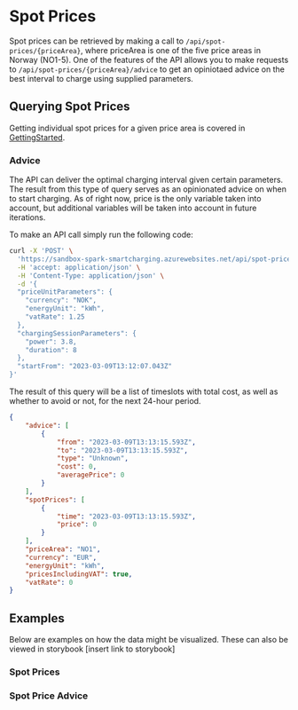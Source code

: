 
# Spot Prices

Spot prices can be retrieved by making a call to `/api/spot-prices/{priceArea}`, where priceArea is one of the five price areas in Norway (NO1-5). One of the features of the API allows you to make requests to `/api/spot-prices/{priceArea}/advice` to get an opiniotaed advice on the best interval to charge using supplied parameters.

## Querying Spot Prices

Getting individual spot prices for a given price area is covered in [GettingStarted](/docs/GettingStarted).

### Advice

The API can deliver the optimal charging interval given certain parameters. The result from this type of query serves as an opinionated advice on when to start charging. As of right now, price is the only variable taken into account, but additional variables will be taken into account in future iterations.

To make an API call simply run the following code:

```bash
curl -X 'POST' \
  'https://sandbox-spark-smartcharging.azurewebsites.net/api/spot-prices/NO1/advice' \
  -H 'accept: application/json' \
  -H 'Content-Type: application/json' \
  -d '{
  "priceUnitParameters": {
    "currency": "NOK",
    "energyUnit": "kWh",
    "vatRate": 1.25
  },
  "chargingSessionParameters": {
    "power": 3.8,
    "duration": 8
  },
  "startFrom": "2023-03-09T13:12:07.043Z"
}'
```

The result of this query will be a list of timeslots with total cost, as well as whether to avoid or not, for the next 24-hour period.

```json
{
    "advice": [
        {
            "from": "2023-03-09T13:13:15.593Z",
            "to": "2023-03-09T13:13:15.593Z",
            "type": "Unknown",
            "cost": 0,
            "averagePrice": 0
        }
    ],
    "spotPrices": [
        {
            "time": "2023-03-09T13:13:15.593Z",
            "price": 0
        }
    ],
    "priceArea": "NO1",
    "currency": "EUR",
    "energyUnit": "kWh",
    "pricesIncludingVAT": true,
    "vatRate": 0
}
```

## Examples

Below are examples on how the data might be visualized. These can also be viewed in storybook [insert link to storybook]

### Spot Prices

<SpotPriceExample />

### Spot Price Advice

<AdviceExample />
